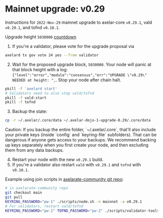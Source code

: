 # Mainnet upgrade: v0.29


Instructions for `2022-Nov-29` mainnet upgrade to axelar-core `v0.29.1`, vald `v0.29.1`, and tofnd `v0.10.1`.

Upgrade height `5030000` [countdown](https://www.mintscan.io/axelar/blocks/5030000)

1. If you're a validator, please vote for the upgrade proposal via

```bash
axelard tx gov vote 24 yes --from validator
```

2. Wait for the proposed upgrade block, `5030000`. Your node will panic at that block height with a log: `{"level":"error","module":"consensus","err":"UPGRADE \"v0.29\" NEEDED at height: ",`. Stop your node after chain halt.

```bash
pkill -f 'axelard start'
# Validators need to also stop vald/tofnd
pkill -f vald-start
pkill -f tofnd
```

3. Backup the state:

```bash
cp -r ~/.axelar/.core/data ~/.axelar-dojo-1-upgrade-0.29/.core/data
```

<Callout type="warning" emoji="⚠️">
  Caution: If you backup the entire folder, `~/.axelar/.core`, that'll also include your private keys (inside `config` and `keyring-file` subfolders). That can be dangerous if anyone gets access to your backups. We recommend backing up keys separately when you first create your node, and then excluding them from any data backups.
</Callout>

4. Restart your node with the new `v0.29.1` build.
5. If you're a validator also restart `vald` with `v0.29.1` and `tofnd` with `v0.10.1`.

Example using join scripts in [axelarate-community git repo](https://github.com/axelarnetwork/axelarate-community):

```bash
# in axelarate-community repo
git checkout main
git pull
KEYRING_PASSWORD="pw-1" ./scripts/node.sh -n mainnet -a v0.29.1
# For validators, restart vald/tofnd
KEYRING_PASSWORD="pw-1" TOFND_PASSWORD="pw-2" ./scripts/validator-tools-host.sh -a v0.29.1 -q v0.10.1 -n mainnet
```
